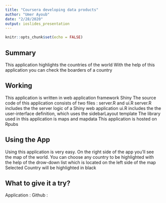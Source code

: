 ---
title: "Coursera developing data products"
author: "Umer Ayoub"
date: "2/28/2020"
output: ioslides_presentation
---

```{r setup, include=FALSE}
knitr::opts_chunk$set(echo = FALSE)
```

## Summary
This application highlights the countries of the world
With the help of this application you can check the 
boarders of a country


## Working
This application is written in web application framework Shiny
The source code of this application consists of two files : server.R and ui.R
server.R includes the the server logic of a Shiny web application
ui.R includes the the user-interface definition, which uses the sidebarLayout template
The library used in this application is maps and mapdata
This application is hosted on Rpubs

## Using the App
Using this application is very easy.
On the right side of the app you'll see the map of the world.
You can choose any country to be highlighted with the help of the 
drow-down list which is located on the left side of the map
Selected Country will be highlighted in black

## What to give it a try?
Application :
Github : 




















